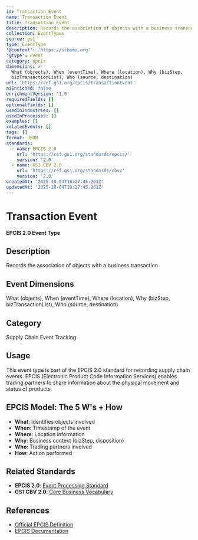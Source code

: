 ```yaml
---
id: Transaction_Event
name: Transaction Event
title: Transaction Event
description: Records the association of objects with a business transaction
collection: EventTypes
source: gs1
type: EventType
'@context': 'https://schema.org'
'@type': Event
category: epcis
dimensions: >-
  What (objects), When (eventTime), Where (location), Why (bizStep,
  bizTransactionList), Who (source, destination)
url: 'https://ref.gs1.org/epcis/TransactionEvent'
aiEnriched: false
enrichmentVersion: '1.0'
requiredFields: []
optionalFields: []
usedInIndustries: []
usedInProcesses: []
examples: []
relatedEvents: []
tags: []
format: JSON
standards:
  - name: EPCIS 2.0
    url: 'https://ref.gs1.org/standards/epcis/'
    version: '2.0'
  - name: GS1 CBV 2.0
    url: 'https://ref.gs1.org/standards/cbv/'
    version: '2.0'
createdAt: '2025-10-04T18:27:45.261Z'
updatedAt: '2025-10-04T18:27:45.261Z'
---
```

# Transaction Event

**EPCIS 2.0 Event Type**

## Description

Records the association of objects with a business transaction

## Event Dimensions

What (objects), When (eventTime), Where (location), Why (bizStep, bizTransactionList), Who (source, destination)

## Category

Supply Chain Event Tracking

## Usage

This event type is part of the EPCIS 2.0 standard for recording supply chain events. EPCIS (Electronic Product Code Information Services) enables trading partners to share information about the physical movement and status of products.

## EPCIS Model: The 5 W's + How

- **What**: Identifies objects involved
- **When**: Timestamp of the event
- **Where**: Location information
- **Why**: Business context (bizStep, disposition)
- **Who**: Trading partners involved
- **How**: Action performed

## Related Standards

- **EPCIS 2.0**: [Event Processing Standard](https://ref.gs1.org/standards/epcis/)
- **GS1 CBV 2.0**: [Core Business Vocabulary](https://ref.gs1.org/standards/cbv/)

## References

- [Official EPCIS Definition](https://ref.gs1.org/epcis/TransactionEvent)
- [EPCIS Documentation](https://www.gs1.org/standards/epcis)
